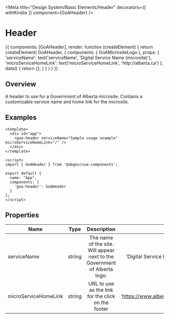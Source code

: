 

<Meta title="Design System/Basic Elements/Header" 
  decorators={[
    withKnobs
  ]}
  component={GoAHeader} />

# Header

<!-- 
  This syntax isn't the greatest... It supposedly works with template and props properties, but I could not get it to work.
-->
<Preview>
  <Story name="Header" height={150}>
    {{
      components: [GoAHeader],
      render: function (createElement) {
        return createElement(
          GoAHeader, {
            components: { GoAMicrositeLogo },
            props: {
              'serviceName': text('serviceName', 'Digital Service Name (microsite)'),
              'microServiceHomeLink': text('microServiceHomeLink', 'http://alberta.ca')              
            },
            data() {
              return {};
            }
          }
        )
      }
    }}
  </Story>
</Preview>

## Overview

A header to use for a Government of Alberta microsite.  Contains a customizable service name and home link for the microsite.

## Examples
```
<template>
  <div id="app">
    <goa-header serviceName="Sample usage example" microServiceHomeLink="/" />
  </div>
</template>

<script>
import { GoAHeader } from '@abgov/vue-components';

export default {
  name: "App",
  components: {
    'goa-header': GoAHeader
  }
};
</script>
```

## Properties

| Name     | Type | Description | Default |
|----------|:----:|:-----------:|--------:|
| serviceName    | string | The name of the site.  Will appear next to the Government of Alberta logo. | 'Digital Service Name (microsite)' |
| microServiceHomeLink | string | URL to use as the link for the click on the footer | 'https://www.alberta.ca/index.aspx' |

